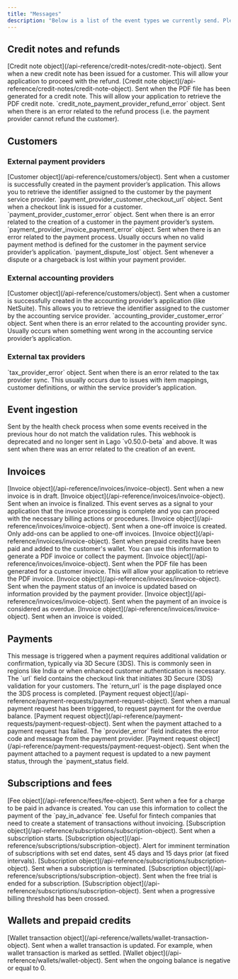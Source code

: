 ```yaml
---
title: "Messages"
description: "Below is a list of the event types we currently send. Please note that additional event types may be introduced in the future, so your code should be flexible enough to accommodate new types as they arise. Our objective is to maintain a consistent and predictable event structure, making it easier to integrate and handle messages, along with the objects they affect."
---
```


## Credit notes and refunds
<ParamField path="credit_note.created" type="data.object">
  [Credit note object](/api-reference/credit-notes/credit-note-object). Sent when a new credit note has been issued for a customer. This will allow your application to proceed with the refund.
</ParamField>

<ParamField path="credit_note.generated" type="data.object">
  [Credit note object](/api-reference/credit-notes/credit-note-object). Sent when the PDF file has been generated for a credit note. This will allow your application to retrieve the PDF credit note.
</ParamField>

<ParamField path="credit_note.refund_failure" type="data.object">
  `credit_note_payment_provider_refund_error` object. Sent when there is an error related to the refund process (i.e. the payment provider cannot refund the customer).
</ParamField>


## Customers
### External payment providers
<ParamField path="customer.payment_provider_created" type="data.object">
  [Customer object](/api-reference/customers/object). Sent when a customer is successfully created in the payment provider’s application. This allows you to retrieve the identifier assigned to the customer by the payment service provider.
</ParamField>

<ParamField path="customer.checkout_url_generated" type="data.object">
  `payment_provider_customer_checkout_url` object. Sent when a checkout link is issued for a customer.
</ParamField>

<ParamField path="customer.payment_provider_error" type="data.object">
  `payment_provider_customer_error` object. Sent when there is an error related to the creation of a customer in the payment provider’s system.
</ParamField>

<ParamField path="invoice.payment_failure" type="data.object">
  `payment_provider_invoice_payment_error` object. Sent when there is an error related to the payment process. Usually occurs when no valid payment method is defined for the customer in the payment service provider’s application.
</ParamField>

<ParamField path="invoice.payment_dispute_lost" type="data.object">
  `payment_dispute_lost` object. Sent whenever a dispute or a chargeback is lost within your payment provider.
</ParamField>

### External accounting providers
<ParamField path="customer.accounting_provider_created" type="data.object">
  [Customer object](/api-reference/customers/object). Sent when a customer is successfully created in the accounting provider’s application (like NetSuite). This allows you to retrieve the identifier assigned to the customer by the accounting service provider.
</ParamField>

<ParamField path="customer.accounting_provider_error" type="data.object">
  `accounting_provider_customer_error` object. Sent when there is an error related to the accounting provider sync. Usually occurs when something went wrong in the accounting service provider’s application.
</ParamField>

### External tax providers
<ParamField path="customer.tax_provider_error" type="data.object">
  `tax_provider_error` object. Sent when there is an error related to the tax provider sync. This usually occurs due to issues with item mappings, customer definitions, or within the service provider’s application.
</ParamField>

## Event ingestion

<ParamField path="events.errors" type="data.object">
  Sent by the health check process when some events received in the previous hour do not match the validation rules.
</ParamField>

<ParamField path="events.error" type="data.object" deprecated="true">
  This webhook is deprecated and no longer sent in Lago `v0.50.0-beta` and above. It was sent when there was an error related to the creation of an event.
</ParamField>

## Invoices

<ParamField path="invoice.drafted" type="data.object">
  [Invoice object](/api-reference/invoices/invoice-object). Sent when a new invoice is in draft.
</ParamField>

<ParamField path="invoice.created" type="data.object">
  [Invoice object](/api-reference/invoices/invoice-object). Sent when an invoice is finalized. 
  This event serves as a signal to your application that the invoice processing is complete and you can proceed with the necessary billing actions or procedures.
</ParamField>

<ParamField path="invoice.one_off_created" type="data.object">
  [Invoice object](/api-reference/invoices/invoice-object). Sent when a one-off invoice is created. Only add-ons can be applied to one-off invoices.
</ParamField>

<ParamField path="invoice.paid_credit_added" type="data.object">
  [Invoice object](/api-reference/invoices/invoice-object). Sent when prepaid credits have been paid and added to the customer's wallet. You can use this information to generate a PDF invoice or collect the payment.
</ParamField>

<ParamField path="invoice.generated" type="data.object">
  [Invoice object](/api-reference/invoices/invoice-object). Sent when the PDF file has been generated for a customer invoice. This will allow your application to retrieve the PDF invoice.
</ParamField>

<ParamField path="invoice.payment_status_updated" type="data.object">
  [Invoice object](/api-reference/invoices/invoice-object). Sent when the payment status of an invoice is updated based on information provided by the payment provider.
</ParamField>

<ParamField path="invoice.payment_overdue" type="data.object">
  [Invoice object](/api-reference/invoices/invoice-object). Sent when the payment of an invoice is considered as overdue.
</ParamField>

<ParamField path="invoice.voided" type="data.object">
  [Invoice object](/api-reference/invoices/invoice-object). Sent when an invoice is voided.
</ParamField>

## Payments

<ParamField path="payment.requires_action" type="data.object">
  This message is triggered when a payment requires additional validation or confirmation, typically via 3D Secure (3DS). This is commonly seen in regions like India or when enhanced customer authentication is necessary.
  The `url` field contains the checkout link that initiates 3D Secure (3DS) validation for your customers. The `return_url` is the page displayed once the 3DS process is completed.
</ParamField>

<ParamField path="payment_request.created" type="data.object">
  [Payment request object](/api-reference/payment-requests/payment-request-object). Sent when a manual payment request has been triggered, to request payment for the overdue balance.
</ParamField>

<ParamField path="payment_request.payment_failure" type="data.object">
  [Payment request object](/api-reference/payment-requests/payment-request-object). Sent when the payment attached to a payment request has failed. The `provider_error` field indicates the error code and message from the payment provider.
</ParamField>

<ParamField path="payment_request.payment_status_updated" type="data.object">
  [Payment request object](/api-reference/payment-requests/payment-request-object). Sent when the payment attached to a payment request is updated to a new payment status, through the `payment_status field.
</ParamField>

## Subscriptions and fees

<ParamField path="fee.created" type="data.object">
  [Fee object](/api-reference/fees/fee-object). Sent when a fee for a charge to be paid in advance is created. You can use this information to collect the payment of the `pay_in_advance` fee. Useful for fintech companies that need to create a statement of transactions without invoicing.
</ParamField>

<ParamField path="subscription.started" type="data.object">
  [Subscription object](/api-reference/subscriptions/subscription-object). Sent when a subscription starts.
</ParamField>

<ParamField path="subscription.termination_alert" type="data.object">
  [Subscription object](/api-reference/subscriptions/subscription-object). Alert for imminent termination of subscriptions with set end dates, sent 45 days and 15 days prior (at fixed intervals).
</ParamField>

<ParamField path="subscription.terminated" type="data.object">
  [Subscription object](/api-reference/subscriptions/subscription-object). Sent when a subscription is terminated.
</ParamField>

<ParamField path="subscription.trial_ended" type="data.object">
  [Subscription object](/api-reference/subscriptions/subscription-object). Sent when the free trial is ended for a subscription.
</ParamField>

<ParamField path="subscription.usage_threshold_reached" type="data.object">
  [Subscription object](/api-reference/subscriptions/subscription-object). Sent when a progressive billing threshold has been crossed.
</ParamField>

## Wallets and prepaid credits

<ParamField path="wallet_transaction.updated" type="data.object">
  [Wallet transaction object](/api-reference/wallets/wallet-transaction-object). Sent when a wallet transaction is updated. For example, when wallet transaction is marked as settled.
</ParamField>

<ParamField path="wallet.depleted_ongoing_balance" type="data.object">
  [Wallet object](/api-reference/wallets/wallet-object). Sent when the ongoing balance is negative or equal to 0.
</ParamField>






